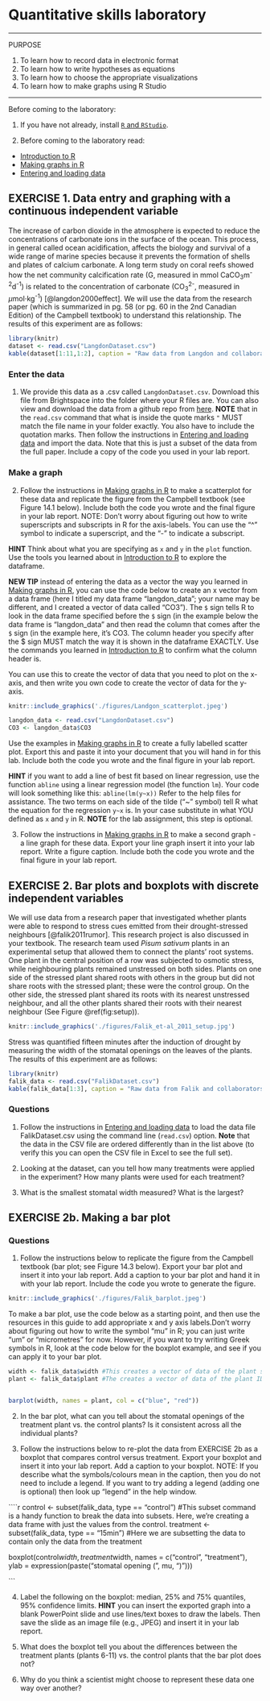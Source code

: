 # Quantitative skills laboratory {#lab2}

---

PURPOSE

1. To learn how to record data in electronic format
1. To learn how to write hypotheses as equations
1. To learn how to choose the appropriate visualizations
1. To learn how to make graphs using R Studio

---

Before coming to the laboratory:

1. If you have not already, install [`R` and `RStudio`](https://ahurford.github.io/quant-guide-all-courses/install.html).
 
1. Before coming to the laboratory read:

- [Introduction to R](https://ahurford.github.io/quant-guide-all-courses/rintro.html) 
- [Making graphs in R](https://ahurford.github.io/quant-guide-all-courses/graph.html)
- [Entering and loading data](https://ahurford.github.io/quant-guide-all-courses/data-entry.html)

## EXERCISE 1. Data entry and graphing with a continuous independent variable {-}

The increase of carbon dioxide in the atmosphere is expected to reduce the concentrations of carbonate ions in the surface of the ocean. This process, in general called ocean acidification, affects the biology and survival of a wide range of marine species because it prevents the formation of shells and plates of calcium carbonate.
A long term study on coral reefs showed how the net community calcification rate (G, measured in mmol CaCO~3~m^-2^d^-1^) is related to the concentration of carbonate (CO~3~^2-^, measured in  $\mu$mol$\cdot$kg^-1^) [@langdon2000effect]. 
We will use the data from the research paper (which is summarized in pg. 58 (or pg. 60 in the 2nd Canadian Edition) of the Campbell textbook) to understand this relationship.
The results of this experiment are as follows:

```r
library(knitr)
dataset <- read.csv("LangdonDataset.csv")
kable(dataset[1:11,1:2], caption = "Raw data from Langdon and collaborators (2000).")
```
### Enter the data {-}

1. We provide this data as a .csv called `LangdonDataset.csv`. Download this file from Brightspace into the folder where your R files are. You can also view and download the data from a github repo from  [here](https://github.com/jbaafi/quant-guide-data/tree/main/BIOL1001-data). **NOTE** that in the `read.csv` command that what is inside the quote marks ```"``` MUST match the file name in your folder exactly. You also have to include the quotation marks. Then follow the instructions in [Entering and loading data](https://ahurford.github.io/quant-guide-all-courses/data-entry.html) and import the data. Note that this is just a subset of the data from the full paper. Include a copy of the code you used in your lab report.



### Make a graph {-}

2. Follow the instructions in [Making graphs in R](https://ahurford.github.io/quant-guide-all-courses/graph.html) to make a scatterplot for these data and replicate the figure from the Campbell textbook (see Figure 14.1 below). Include both the code you wrote and the final figure in your lab report. NOTE: Don't worry about figuring out how to write superscripts and subscripts in R for the axis-labels. You can use the "^" symbol to indicate a superscript, and the "-" to indicate a subscript. 

**HINT** Think about what you are specifying as ```x``` and ```y``` in the ```plot``` function. Use the tools you learned about in [Introduction to R](https://ahurford.github.io/quant-guide-all-courses/rintro.html) to explore the dataframe.

**NEW TIP** instead of entering the data as a vector the way you learned in [Making graphs in R](https://ahurford.github.io/quant-guide-all-courses/graph.html), you can use the code below to create an x vector from a data frame (here I titled my data frame "langdon_data"; your name may be different, and I created a vector of data called "CO3"). The ```$``` sign tells R to look in the data frame specified before the ```$``` sign (in the example below the data frame is "langdon_data" and then read the column that comes after the ```$``` sign (in the example here, it's CO3. The column header you specify after the $ sign MUST match the way it is shown in the dataframe EXACTLY. Use the commands you learned in [Introduction to R](https://ahurford.github.io/quant-guide-all-courses/rintro.html)  to confirm what the column header is. 

You can use this to create the vector of data that you need to plot on the x-axis, and then write you own code to create the vector of data for the y-axis. 

```r
knitr::include_graphics('./figures/Landgon_scatterplot.jpeg')
```

```r
langdon_data <- read.csv("LangdonDataset.csv")
CO3 <- langdon_data$CO3
```

Use the examples in [Making graphs in R](https://ahurford.github.io/quant-guide-all-courses/graph.html) to create a fully labelled scatter plot. Export this and paste it into your document that you will hand in for this lab. Include both the code you wrote and the final figure in your lab report.

**HINT** if you want to add a line of best fit based on linear regression, use the function ```abline``` using a linear regression model (the function ```lm```). Your code will look something like this: ```abline(lm(y~x))```  Refer to the help files for assistance. The two terms on each side of the tilde ("~" symbol) tell R what the equation for the regression ```y~x``` is. In your case substitute in what YOU defined as ```x``` and ```y``` in R.  **NOTE** for the lab assignment, this step is optional. 



3. Follow the instructions in [Making graphs in R](https://ahurford.github.io/quant-guide-all-courses/graph.html) to make a second graph - a line graph for these data. Export your line graph insert it into your lab report. Write a figure caption. Include both the code you wrote and the final figure in your lab report.


 
## EXERCISE 2.	Bar plots and boxplots with discrete independent variables {-}

We will use data from a research paper that investigated 
whether plants were able to respond to stress cues emitted from their drought-stressed neighbours
[@falik2011rumor]. This research project is also discussed in your textbook. 
The research team used _Pisum sativum_ plants in an experimental setup that allowed them to connect the plants' root systems. One plant in the central position of a row was subjected to osmotic stress, while neighbouring plants remained unstressed on both sides. 
Plants on one side of the stressed plant shared roots with others in the group but
did not share roots with the stressed plant; 
these were the control group. 
On the other side, the stressed plant shared its roots with its nearest unstressed neighbour, and all the other plants shared their roots with their nearest neighbour
(See Figure \@ref(fig:setup)).

```r
knitr::include_graphics('./figures/Falik_et-al_2011_setup.jpg')
```


Stress was quantified fifteen minutes after the induction of drought by measuring the width of the stomatal openings on the leaves of the plants. The results of this experiment are as follows:

```r
library(knitr)
falik_data <- read.csv("FalikDataset.csv")
kable(falik_data[1:3], caption = "Raw data from Falik and collaborators (2011).")
```

### Questions {-}
1. Follow the instructions in [Entering and loading data](https://ahurford.github.io/quant-guide-all-courses/data-entry.html) to load the data file FalikDataset.csv using the command line (```read.csv```) option. **Note** that the data in the CSV file are ordered differently than in the list above (to verify this you can open the CSV file in Excel to see the full set).


1. Looking at the dataset, can you tell how many treatments were applied in the experiment? How many plants were used for each treatment?

1. What is the smallest stomatal width measured? What is the largest?

## EXERCISE 2b.	Making a bar plot {-}
### Questions {-}

1. Follow the instructions below to replicate the figure from the Campbell textbook (bar plot; see Figure 14.3 below). Export your bar plot and insert it into your lab report. Add a caption to your bar plot and hand it in with your lab report. Include the code you wrote to generate the figure.

```r
knitr::include_graphics('./figures/Falik_barplot.jpeg')
```


To make a bar plot, use the code below as a starting point, and then use the resources in this guide to add appropriate x and y axis labels.Don't worry about figuring out how to write the symbol "mu" in R; you can just write "um" or "micrometres" for now. However, if you want to try writing Greek symbols in R, look at the code below for the boxplot example, and see if you can apply it to your bar plot.

```r
width <- falik_data$width #This creates a vector of data of the plant stomatal widths
plant <- falik_data$plant #The creates a vector of data of the plant ID numbers


barplot(width, names = plant, col = c("blue", "red"))
```

2. In the bar plot, what can you tell about the stomatal openings of the treatment plant vs. the control plants? Is it consistent across all the individual plants?

3. Follow the instructions below to re-plot the data from EXERCISE 2b as a boxplot that compares control versus treatment. Export your boxplot and insert it into your lab report. Add a caption to your boxplot. NOTE: If you describe what the symbols/colours mean in the caption, then you do not need to include a legend. If you want to try adding a legend (adding one is optional) then look up "legend" in the help window.

````r
control <- subset(falik_data, type == "control") #This subset command is a handy function to break the data into subsets. Here, we're creating a data frame with just the values from the control.
treatment <- subset(falik_data, type == "15min") #Here we are subsetting the data to contain only the data from the treatment

boxplot(control$width, treatment$width, names = c("control", "treatment"), ylab = expression(paste("stomatal opening ( ", mu, ")")))

```

4.	Label the following on the boxplot: median, 25% and 75% quantiles, 95% confidence limits. **HINT** you can insert the exported graph into a blank PowerPoint slide and use lines/text boxes to draw the labels. Then save the slide as an image file (e.g., JPEG) and insert it in your lab report.

5.	What does the boxplot tell you about the differences between the treatment plants (plants 6-11) vs. the control plants that the bar plot does not?

6.	Why do you think a scientist might choose to represent these data one way over another?




